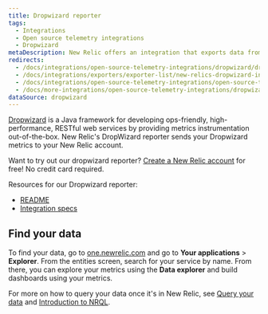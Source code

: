 ```yaml
---
title: Dropwizard reporter
tags:
  - Integrations
  - Open source telemetry integrations
  - Dropwizard
metaDescription: New Relic offers an integration that exports data from your DropWizard and sends it to your New Relic account.
redirects:
  - /docs/integrations/open-source-telemetry-integrations/dropwizard/dropwizard-reporter
  - /docs/integrations/exporters/exporter-list/new-relics-dropwizard-integration
  - /docs/integrations/open-source-telemetry-integrations/open-source-telemetry-integration-list/new-relics-dropwizard-integration
  - /docs/more-integrations/open-source-telemetry-integrations/dropwizard/dropwizard-reporter
dataSource: dropwizard
---
```


[Dropwizard](https://www.dropwizard.io/en/latest/) is a Java framework for developing ops-friendly, high-performance, RESTful web services by providing metrics instrumentation out-of-the-box. New Relic's DropWizard reporter sends your Dropwizard metrics to your New Relic account.

Want to try out our dropwizard reporter? [Create a New Relic account](https://newrelic.com/signup) for free! No credit card required.

Resources for our Dropwizard reporter:

* [README](https://github.com/newrelic/dropwizard-metrics-newrelic)
* [Integration specs](https://github.com/newrelic/newrelic-exporter-specs/tree/master/dropwizard)

## Find your data

To find your data, go to [one.newrelic.com](https://one.newrelic.com/ "Link opens in a new window.") and go to **Your applications** > **Explorer**. From the entities screen, search for your service by name. From there, you can explore your metrics using the **Data explorer** and build dashboards using your metrics.

For more on how to query your data once it's in New Relic, see [Query your data](/docs/using-new-relic/data/understand-data/query-new-relic-data) and [Introduction to NRQL](/docs/query-data/nrql-new-relic-query-language/getting-started/introduction-nrql).
